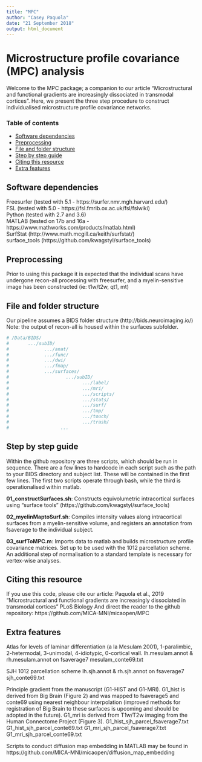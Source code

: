 ---
title: "MPC"
author: "Casey Paquola"
date: "21 September 2018"
output: html_document
---

# Microstructure profile covariance (MPC) analysis
Welcome to the MPC package; a companion to our article "Microstructural and functional gradients are increasingly dissociated in transmodal cortices". Here, we present the three step procedure to construct individualised microstructure profile covariance networks.

### Table of contents
* [Software dependencies](#software-dependencies)   
* [Preprocessing](#preprocessing)   
* [File and folder structure](#file-and-folder-structure)   
* [Step by step guide](#step-by-step-guide)   
* [Citing this resource](#citing-this-resource)   
* [Extra features](#extra-features)   

## Software dependencies
Freesurfer (tested with 5.1 - https://surfer.nmr.mgh.harvard.edu/)   
FSL (tested with 5.0 - https://fsl.fmrib.ox.ac.uk/fsl/fslwiki)   
Python (tested with 2.7 and 3.6)   
MATLAB (tested on 17b and 16a - https://www.mathworks.com/products/matlab.html)   
SurfStat (http://www.math.mcgill.ca/keith/surfstat/)   
surface_tools (https://github.com/kwagstyl/surface_tools)   

## Preprocessing
Prior to using this package it is expected that the individual scans have undergone recon-all processing with freesurfer, and a myelin-sensitive image has been constructed (ie: t1w/t2w, qt1, mt)

## File and folder structure
Our pipeline assumes a BIDS folder structure (http://bids.neuroimaging.io/)
Note: the output of recon-all is housed within the surfaces subfolder.
```{r, echo=TRUE}
# /Data/BIDS/   
#       .../subID/   
#             .../anat/  
#             .../func/  
#             .../dwi/   
#             .../fmap/   
#             .../surfaces/   
#                     .../subID/   
#                           .../label/   
#                           .../mri/   
#                           .../scripts/   
#                           .../stats/   
#                           .../surf/   
#                           .../tmp/   
#                           .../touch/   
#                           .../trash/   
#                   ...   
```   

## Step by step guide
Within the github repository are three scripts, which should be run in sequence. There are a few lines to hardcode in each script such as the path to your BIDS directory and subject list. These will be contained in the first few lines. The first two scripts operate through bash, while the third is operationalised within matlab. 

**01_constructSurfaces.sh**: Constructs equivolumetric intracortical surfaces using "surface tools" (https://github.com/kwagstyl/surface_tools)

**02_myelinMaptoSurf.sh**: Compiles intensity values along intracortical surfaces from a myelin-sensitive volume, and registers an annotation from fsaverage to the individual subject.

**03_surfToMPC.m**: Imports data to matlab and builds microstructure profile covariance matrices. Set up to be used with the 1012 parcellation scheme. An additional step of normalisation to a standard template is necessary for vertex-wise analyses. 

## Citing this resource
If you use this code, please cite our article:  Paquola et al., 2019 "Microstructural and functional gradients are increasingly dissociated in transmodal cortices" PLoS Biology 
And direct the reader to the github repository: https://github.com/MICA-MNI/micaopen/MPC

## Extra features
Atlas for levels of laminar differentiation (a la Mesulam 2001), 1-paralimbic, 2-hetermodal, 3-unimodal, 4-idiotypic, 0-cortical wall. 
  lh.mesulam.annot & rh.mesulam.annot on fsaverage7
  mesulam_conte69.txt

SJH 1012 parcellation scheme
  lh.sjh.annot & rh.sjh.annot on fsaverage7
  sjh_conte69.txt

Principle gradient from the manuscript (G1-HIST and G1-MRI). G1_hist is derived from Big Brain (Figure 2) and was mapped to fsaverage5 and conte69 using nearest neighbour interpolation (improved methods for registration of Big Brain to these surfaces is upcoming and should be adopted in the future). G1_mri is derived from T1w/T2w imaging from the Human Connectome Project (Figure 3). 
  G1_hist_sjh_parcel_fsaverage7.txt
  G1_hist_sjh_parcel_conte69.txt
  G1_mri_sjh_parcel_fsaverage7.txt
  G1_mri_sjh_parcel_conte69.txt

Scripts to conduct diffusion map embedding in MATLAB may be found in https://github.com/MICA-MNI/micaopen/diffusion_map_embedding   


